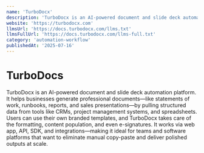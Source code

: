 ```yaml
---
name: 'TurboDocx'
description: 'TurboDocx is an AI-powered document and slide deck automation platform. It helps businesses generate professional documents—like statements of work, runbooks, reports, and sales presentations—by pulling structured data from tools like CRMs, project management systems, and spreadsheets. Users can use their own branded templates, and TurboDocx takes care of the formatting, content population, and even e-signatures. It works via web app, API, SDK, and integrations—making it ideal for teams and software platforms that want to eliminate manual copy-paste and deliver polished outputs at scale.'
website: 'https://turbodocx.com'
llmsUrl: 'https://docs.turbodocx.com/llms.txt'
llmsFullUrl: 'https://docs.turbodocx.com/llms-full.txt'
category: 'automation-workflow'
publishedAt: '2025-07-16'
---
```


# TurboDocs

TurboDocx is an AI-powered document and slide deck automation platform. It helps businesses generate professional documents—like statements of work, runbooks, reports, and sales presentations—by pulling structured data from tools like CRMs, project management systems, and spreadsheets. Users can use their own branded templates, and TurboDocx takes care of the formatting, content population, and even e-signatures. It works via web app, API, SDK, and integrations—making it ideal for teams and software platforms that want to eliminate manual copy-paste and deliver polished outputs at scale.